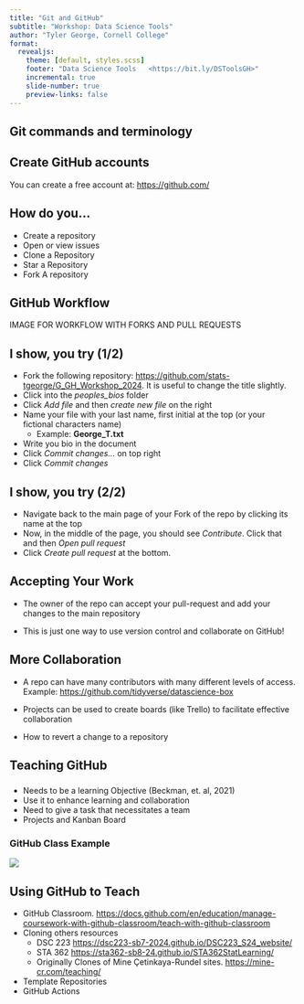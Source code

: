 ```yaml
---
title: "Git and GitHub"
subtitle: "Workshop: Data Science Tools"
author: "Tyler George, Cornell College"
format: 
  revealjs:
    theme: [default, styles.scss]
    footer: "Data Science Tools   <https://bit.ly/DSToolsGH>"
    incremental: true 
    slide-number: true
    preview-links: false
---
```


## Git commands and terminology

## Create GitHub accounts

You can create a free account at: <https://github.com/>

## How do you...
  * Create a repository
  * Open or view issues
  * Clone a Repository
  * Star a Repository
  * Fork A repository

## GitHub Workflow

IMAGE FOR WORKFLOW WITH FORKS AND PULL REQUESTS

## I show, you try (1/2) {.smaller}
  * Fork the following repository: <https://github.com/stats-tgeorge/G_GH_Workshop_2024>. It is useful to change the title slightly. 
  * Click into the *peoples_bios* folder
  * Click *Add file* and then *create new file* on the right
  * Name your file with your last name, first initial at the top (or your fictional characters name)
    - Example: **George_T.txt**
  * Write you bio in the document
  * Click *Commit changes...* on top right
  * Click *Commit changes*


## I show, you try (2/2) {.smaller}

  * Navigate back to the main page of your Fork of the repo by clicking its name at the top
  * Now, in the middle of the page, you should see *Contribute*. Click that and then *Open pull request*
  * Click *Create pull request* at the bottom.
  
## Accepting Your Work

- The owner of the repo can accept your pull-request and add your changes to the main repository

- This is just one way to use version control and collaborate on GitHub!


## More Collaboration
- A repo can have many contributors with many different levels of access. Example: <https://github.com/tidyverse/datascience-box>

- Projects can be used to create boards (like Trello) to facilitate effective collaboration


- How to revert a change to a repository

## Teaching GitHub

::: {.panel-tabset}

### {}
  * Needs to be a learning Objective (Beckman, et. al, 2021)
  * Use it to enhance learning and collaboration
  * Need to give a task that necessitates a team
  * Projects and Kanban Board

### GitHub Class Example

![](imgs/LabCycle.png)

:::

## Using GitHub to Teach
  * GitHub Classroom. <https://docs.github.com/en/education/manage-coursework-with-github-classroom/teach-with-github-classroom>
  * Cloning others resources
    - DSC 223 <https://dsc223-sb7-2024.github.io/DSC223_S24_website/>
    - STA 362 <https://sta362-sb8-24.github.io/STA362StatLearning/>
    - Originally Clones of Mine Çetinkaya-Rundel sites. <https://mine-cr.com/teaching/>
  * Template Repositories
  * GitHub Actions 
